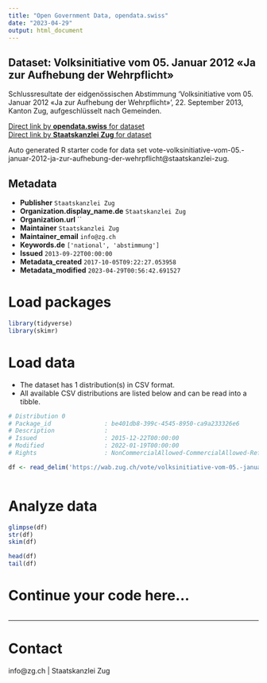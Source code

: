 ```yaml
---
title: "Open Government Data, opendata.swiss"
date: "2023-04-29"
output: html_document
---
```


## Dataset: Volksinitiative vom 05. Januar 2012 «Ja zur Aufhebung der Wehrpflicht»

Schlussresultate der eidgenössischen Abstimmung 'Volksinitiative vom 05. Januar 2012 «Ja zur Aufhebung der Wehrpflicht»', 22. September 2013, Kanton Zug, aufgeschlüsselt nach Gemeinden.

[Direct link by **opendata.swiss** for dataset](https://opendata.swiss/de/dataset/volksinitiative-vom-05-januar-2012-ja-zur-aufhebung-der-wehrpflicht)<br>
[Direct link by **Staatskanzlei Zug** for dataset](https://wab.zug.ch/vote/volksinitiative-vom-05.-januar-2012-ja-zur-aufhebung-der-wehrpflicht/data)

Auto generated R starter code for data set vote-volksinitiative-vom-05.-januar-2012-ja-zur-aufhebung-der-wehrpflicht@staatskanzlei-zug.

## Metadata

- **Publisher** `Staatskanzlei Zug`
- **Organization.display_name.de** `Staatskanzlei Zug`
- **Organization.url** ``
- **Maintainer** `Staatskanzlei Zug`
- **Maintainer_email** `info@zg.ch`
- **Keywords.de** `['national', 'abstimmung']`
- **Issued** `2013-09-22T00:00:00`
- **Metadata_created** `2017-10-05T09:22:27.053958`
- **Metadata_modified** `2023-04-29T00:56:42.691527`


# Load packages

```r

library(tidyverse)
library(skimr)

```

# Load data

-   The dataset has 1 distribution(s) in CSV format.
-   All available CSV distributions are listed below and can be read into a tibble.

```r

# Distribution 0
# Package_id               : be401db8-399c-4545-8950-ca9a233326e6
# Description              : 
# Issued                   : 2015-12-22T00:00:00
# Modified                 : 2022-01-19T00:00:00
# Rights                   : NonCommercialAllowed-CommercialAllowed-ReferenceRequired

df <- read_delim('https://wab.zug.ch/vote/volksinitiative-vom-05.-januar-2012-ja-zur-aufhebung-der-wehrpflicht/data-csv')



```

# Analyze data

```r

glimpse(df)
str(df)
skim(df)

head(df)
tail(df)

```

# Continue your code here...

```r

```

------------------------------------------------------------------------

# Contact

info@zg.ch | Staatskanzlei Zug
